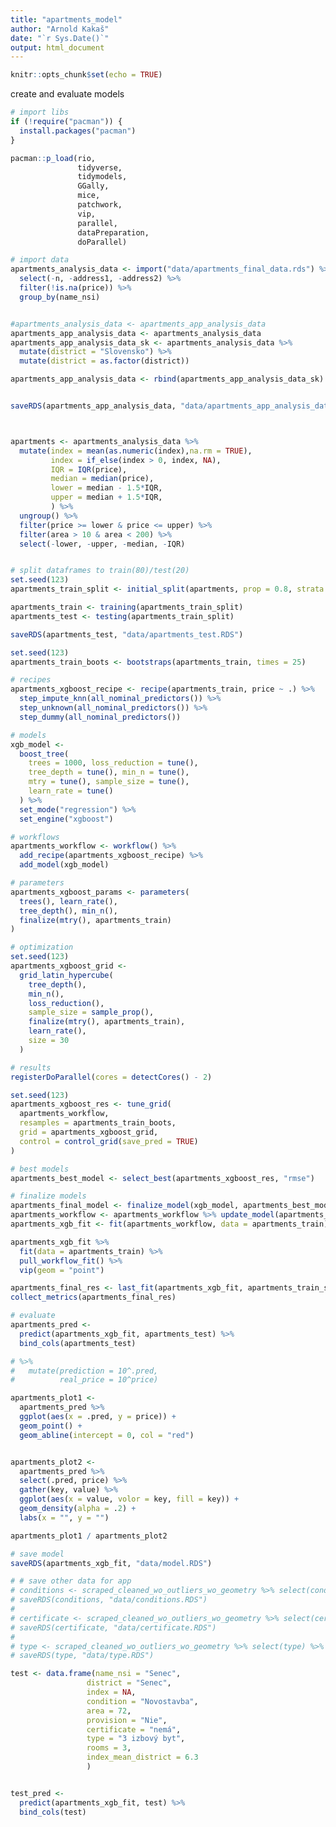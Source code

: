```yaml
---
title: "apartments_model"
author: "Arnold Kakaš"
date: "`r Sys.Date()`"
output: html_document
---
```


```r
knitr::opts_chunk$set(echo = TRUE)
```

create and evaluate models

```r
# import libs
if (!require("pacman")) {
  install.packages("pacman")
}

pacman::p_load(rio, 
               tidyverse,
               tidymodels,
               GGally,
               mice,
               patchwork,
               vip,
               parallel,
               dataPreparation,
               doParallel)
```


```r
# import data
apartments_analysis_data <- import("data/apartments_final_data.rds") %>% 
  select(-n, -address1, -address2) %>% 
  filter(!is.na(price)) %>% 
  group_by(name_nsi)


#apartments_analysis_data <- apartments_app_analysis_data
apartments_app_analysis_data <- apartments_analysis_data
apartments_app_analysis_data_sk <- apartments_analysis_data %>% 
  mutate(district = "Slovensko") %>% 
  mutate(district = as.factor(district))

apartments_app_analysis_data <- rbind(apartments_app_analysis_data_sk)


saveRDS(apartments_app_analysis_data, "data/apartments_app_analysis_data.rds")



apartments <- apartments_analysis_data %>% 
  mutate(index = mean(as.numeric(index),na.rm = TRUE),
         index = if_else(index > 0, index, NA),
         IQR = IQR(price),
         median = median(price),
         lower = median - 1.5*IQR,
         upper = median + 1.5*IQR,
         ) %>% 
  ungroup() %>% 
  filter(price >= lower & price <= upper) %>% 
  filter(area > 10 & area < 200) %>% 
  select(-lower, -upper, -median, -IQR)



```



```r
# split dataframes to train(80)/test(20)
set.seed(123)
apartments_train_split <- initial_split(apartments, prop = 0.8, strata = price)

apartments_train <- training(apartments_train_split)
apartments_test <- testing(apartments_train_split)

saveRDS(apartments_test, "data/apartments_test.RDS")

set.seed(123)
apartments_train_boots <- bootstraps(apartments_train, times = 25)
```

```r
# recipes
apartments_xgboost_recipe <- recipe(apartments_train, price ~ .) %>%
  step_impute_knn(all_nominal_predictors()) %>%
  step_unknown(all_nominal_predictors()) %>%
  step_dummy(all_nominal_predictors())
```


```r
# models
xgb_model <-
  boost_tree(
    trees = 1000, loss_reduction = tune(),
    tree_depth = tune(), min_n = tune(),
    mtry = tune(), sample_size = tune(),
    learn_rate = tune()
  ) %>%
  set_mode("regression") %>%
  set_engine("xgboost")
```

```r
# workflows
apartments_workflow <- workflow() %>%
  add_recipe(apartments_xgboost_recipe) %>%
  add_model(xgb_model)
```

```r
# parameters
apartments_xgboost_params <- parameters(
  trees(), learn_rate(),
  tree_depth(), min_n(),
  finalize(mtry(), apartments_train)
)
```

```r
# optimization
set.seed(123)
apartments_xgboost_grid <-
  grid_latin_hypercube(
    tree_depth(),
    min_n(),
    loss_reduction(),
    sample_size = sample_prop(),
    finalize(mtry(), apartments_train),
    learn_rate(),
    size = 30
  )
```

```r
# results
registerDoParallel(cores = detectCores() - 2)

set.seed(123)
apartments_xgboost_res <- tune_grid(
  apartments_workflow,
  resamples = apartments_train_boots,
  grid = apartments_xgboost_grid,
  control = control_grid(save_pred = TRUE)
)
```

```r
# best models
apartments_best_model <- select_best(apartments_xgboost_res, "rmse")
```

```r
# finalize models
apartments_final_model <- finalize_model(xgb_model, apartments_best_model)
apartments_workflow <- apartments_workflow %>% update_model(apartments_final_model)
apartments_xgb_fit <- fit(apartments_workflow, data = apartments_train)
```

```r
apartments_xgb_fit %>%
  fit(data = apartments_train) %>%
  pull_workflow_fit() %>%
  vip(geom = "point")
```

```r
apartments_final_res <- last_fit(apartments_xgb_fit, apartments_train_split)
collect_metrics(apartments_final_res)
```

```r
# evaluate
apartments_pred <-
  predict(apartments_xgb_fit, apartments_test) %>%
  bind_cols(apartments_test)

# %>% 
#   mutate(prediction = 10^.pred,
#          real_price = 10^price)

apartments_plot1 <-
  apartments_pred %>%
  ggplot(aes(x = .pred, y = price)) +
  geom_point() +
  geom_abline(intercept = 0, col = "red")


apartments_plot2 <-
  apartments_pred %>%
  select(.pred, price) %>%
  gather(key, value) %>%
  ggplot(aes(x = value, volor = key, fill = key)) +
  geom_density(alpha = .2) +
  labs(x = "", y = "")

apartments_plot1 / apartments_plot2
```

```r
# save model
saveRDS(apartments_xgb_fit, "data/model.RDS")

# # save other data for app
# conditions <- scraped_cleaned_wo_outliers_wo_geometry %>% select(condition) %>% distinct()
# saveRDS(conditions, "data/conditions.RDS")
# 
# certificate <- scraped_cleaned_wo_outliers_wo_geometry %>% select(certificate) %>% distinct()
# saveRDS(certificate, "data/certificate.RDS")
# 
# type <- scraped_cleaned_wo_outliers_wo_geometry %>% select(type) %>% distinct()
# saveRDS(type, "data/type.RDS")
```

```r
test <- data.frame(name_nsi = "Senec",
                 district = "Senec",
                 index = NA,
                 condition = "Novostavba",
                 area = 72,
                 provision = "Nie",
                 certificate = "nemá",
                 type = "3 izbový byt",
                 rooms = 3,
                 index_mean_district = 6.3
                 )


test_pred <-
  predict(apartments_xgb_fit, test) %>%
  bind_cols(test)
```



